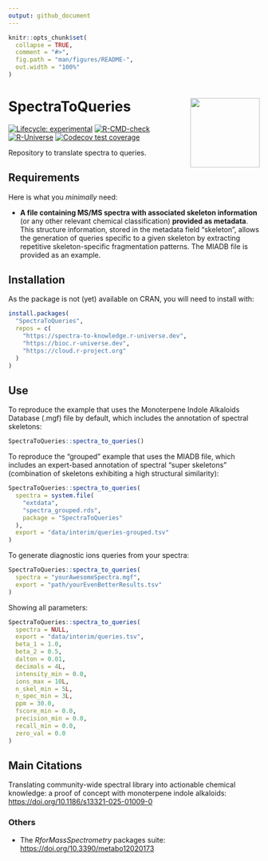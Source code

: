 ```yaml
---
output: github_document
---
```


<!-- README.md is generated from README.Rmd. Please edit that file -->

```r
knitr::opts_chunk$set(
  collapse = TRUE,
  comment = "#>",
  fig.path = "man/figures/README-",
  out.width = "100%"
)
```

# SpectraToQueries <img src='https://raw.githubusercontent.com/spectra-to-knowledge/SpectraToQueries/main/man/figures/logo.svg' align="right" height="139" />

<!-- badges: start -->
[![Lifecycle: experimental](https://img.shields.io/badge/lifecycle-experimental-orange.svg)](https://lifecycle.r-lib.org/articles/stages.html#experimental)
[![R-CMD-check](https://github.com/spectra-to-knowledge/SpectraToQueries/actions/workflows/R-CMD-check.yaml/badge.svg)](https://github.com/spectra-to-knowledge/SpectraToQueries/actions/workflows/R-CMD-check.yaml)
[![R-Universe](https://spectra-to-knowledge.r-universe.dev/badges/SpectraToQueries)](https://spectra-to-knowledge.r-universe.dev/SpectraToQueries)
[![Codecov test coverage](https://codecov.io/gh/spectra-to-knowledge/SpectraToQueries/graph/badge.svg)](https://app.codecov.io/gh/spectra-to-knowledge/SpectraToQueries)
<!-- badges: end -->

Repository to translate spectra to queries.

## Requirements

Here is what you *minimally* need:

- **A file containing MS/MS spectra with associated skeleton information** (or any other relevant chemical classification) **provided as metadata**.
This structure information, stored in the metadata field "skeleton", allows the generation of queries specific to a given skeleton by extracting repetitive skeleton-specific fragmentation patterns.
The MIADB file is provided as an example.

## Installation

As the package is not (yet) available on CRAN, you will need to install with:

``` r
install.packages(
  "SpectraToQueries",
  repos = c(
    "https://spectra-to-knowledge.r-universe.dev",
    "https://bioc.r-universe.dev",
    "https://cloud.r-project.org"
  )
)
```

## Use

To reproduce the example that uses the Monoterpene Indole Alkaloids Database (.mgf) file by default, which includes the annotation of spectral skeletons:

``` r
SpectraToQueries::spectra_to_queries()
```

To reproduce the "grouped" example that uses the MIADB file, which includes an expert-based annotation of spectral "super skeletons" (combination of skeletons exhibiting a high structural similarity):

``` r
SpectraToQueries::spectra_to_queries(
  spectra = system.file(
    "extdata",
    "spectra_grouped.rds",
    package = "SpectraToQueries"
  ),
  export = "data/interim/queries-grouped.tsv"
)
```

To generate diagnostic ions queries from your spectra:

``` r
SpectraToQueries::spectra_to_queries(
  spectra = "yourAwesomeSpectra.mgf",
  export = "path/yourEvenBetterResults.tsv"
)
```

Showing all parameters:

```r
SpectraToQueries::spectra_to_queries(
  spectra = NULL,
  export = "data/interim/queries.tsv",
  beta_1 = 1.0,
  beta_2 = 0.5,
  dalton = 0.01,
  decimals = 4L,
  intensity_min = 0.0,
  ions_max = 10L,
  n_skel_min = 5L,
  n_spec_min = 3L,
  ppm = 30.0,
  fscore_min = 0.0,
  precision_min = 0.0,
  recall_min = 0.0,
  zero_val = 0.0
)
```

## Main Citations

Translating community-wide spectral library into actionable chemical knowledge: a proof of concept with monoterpene indole alkaloids: <https://doi.org/10.1186/s13321-025-01009-0>

### Others

- The *RforMassSpectrometry* packages suite: <https://doi.org/10.3390/metabo12020173>
